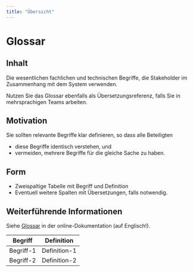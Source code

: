 ```yaml
---
title: "Übersicht"
---
```


# Glossar

## Inhalt
Die wesentlichen fachlichen und technischen Begriffe, die Stakeholder im Zusammenhang mit dem System verwenden.

Nutzen Sie das Glossar ebenfalls als Übersetzungsreferenz, falls Sie in mehrsprachigen Teams arbeiten.

## Motivation
Sie sollten relevante Begriffe klar definieren, so dass alle Beteiligten

- diese Begriffe identisch verstehen, und
- vermeiden, mehrere Begriffe für die gleiche Sache zu haben.

## Form
- Zweispaltige Tabelle mit Begriff und Definition
- Eventuell weitere Spalten mit Übersetzungen, falls notwendig.

## Weiterführende Informationen

Siehe [Glossar](https://docs.arc42.org/section-12/) in der online-Dokumentation (auf Englisch!).


| Begriff      | Definition      |
|--------------|-----------------|
| Begriff-1 | Definition-1 |
| Begriff-2 | Definition-2 |
